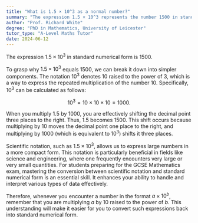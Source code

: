 ```yaml
---
title: "What is 1.5 × 10^3 as a normal number?"
summary: "The expression 1.5 × 10^3 represents the number 1500 in standard form."
author: "Prof. Richard White"
degree: "PhD in Mathematics, University of Leicester"
tutor_type: "A-Level Maths Tutor"
date: 2024-06-12
---
```


The expression $1.5 \times 10^3$ in standard numerical form is $1500$.

To grasp why $1.5 \times 10^3$ equals $1500$, we can break it down into simpler components. The notation $10^3$ denotes $10$ raised to the power of $3$, which is a way to express the repeated multiplication of the number $10$. Specifically, $10^3$ can be calculated as follows:

$$
10^3 = 10 \times 10 \times 10 = 1000.
$$

When you multiply $1.5$ by $1000$, you are effectively shifting the decimal point three places to the right. Thus, $1.5$ becomes $1500$. This shift occurs because multiplying by $10$ moves the decimal point one place to the right, and multiplying by $1000$ (which is equivalent to $10^3$) shifts it three places.

Scientific notation, such as $1.5 \times 10^3$, allows us to express large numbers in a more compact form. This notation is particularly beneficial in fields like science and engineering, where one frequently encounters very large or very small quantities. For students preparing for the GCSE Mathematics exam, mastering the conversion between scientific notation and standard numerical form is an essential skill. It enhances your ability to handle and interpret various types of data effectively.

Therefore, whenever you encounter a number in the format $a \times 10^b$, remember that you are multiplying $a$ by $10$ raised to the power of $b$. This understanding will make it easier for you to convert such expressions back into standard numerical form.
    